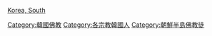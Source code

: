 [[Category:韓國佛教|Category:韓國佛教]]
[[category:各國佛教徒|Korea, South]]
[[Category:各宗教韓國人|Category:各宗教韓國人]]
[[Category:朝鮮半島佛教徒|Category:朝鮮半島佛教徒]]